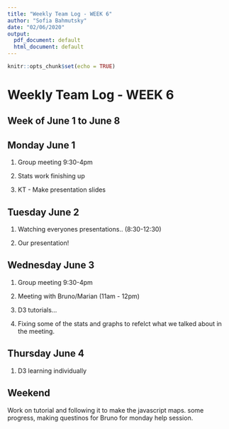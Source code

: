 ```yaml
---
title: "Weekly Team Log - WEEK 6"
author: "Sofia Bahmutsky"
date: "02/06/2020"
output:
  pdf_document: default
  html_document: default
---
```


```r
knitr::opts_chunk$set(echo = TRUE)
```
# Weekly Team Log - WEEK 6

## Week of June 1 to June 8

## Monday June 1

1. Group meeting 9:30-4pm

2. Stats work finishing up

3. KT - Make presentation slides



## Tuesday June 2

1. Watching everyones presentations.. (8:30-12:30)

2. Our presentation!


## Wednesday June 3

1. Group meeting 9:30-4pm

2. Meeting with Bruno/Marian (11am - 12pm)

3. D3 tutorials...

4. Fixing some of the stats and graphs to refelct what we talked about in the meeting.


## Thursday June 4

1. D3 learning individually



## Weekend

Work on tutorial and following it to make the javascript maps. some progress, making questinos for Bruno for monday help session. 